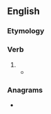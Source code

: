 ==English==

===Etymology===
{{suffix|en|list|eth|nocat=1}}

===Verb===
{{head|en|verb form}}

# {{en-archaic third-person singular of|list}}
#* {{RQ:Haggard She|passage="Thou hast seen how in the heavens the little clouds blow this way and that without a cause, yet behind them is the great wind sweeping on its path whither it '''listeth'''."}}

===Anagrams===
* {{anagrams|en|a=ehilstt|Hittles|Lettish|Thistle|lithest|shittle|thistle}}